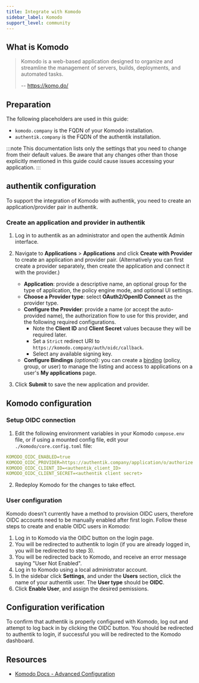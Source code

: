 ```yaml
---
title: Integrate with Komodo
sidebar_label: Komodo
support_level: community
---
```


## What is Komodo

> Komodo is a web-based application designed to organize and streamline the management of servers, builds, deployments, and automated tasks.
>
> -- https://komo.do/

## Preparation

The following placeholders are used in this guide:

- `komodo.company` is the FQDN of your Komodo installation.
- `authentik.company` is the FQDN of the authentik installation.

:::note
This documentation lists only the settings that you need to change from their default values. Be aware that any changes other than those explicitly mentioned in this guide could cause issues accessing your application.
:::

## authentik configuration

To support the integration of Komodo with authentik, you need to create an application/provider pair in authentik.

### Create an application and provider in authentik

1. Log in to authentik as an administrator and open the authentik Admin interface.
2. Navigate to **Applications** > **Applications** and click **Create with Provider** to create an application and provider pair. (Alternatively you can first create a provider separately, then create the application and connect it with the provider.)

    - **Application**: provide a descriptive name, an optional group for the type of application, the policy engine mode, and optional UI settings.
    - **Choose a Provider type**: select **OAuth2/OpenID Connect** as the provider type.
    - **Configure the Provider**: provide a name (or accept the auto-provided name), the authorization flow to use for this provider, and the following required configurations.
        - Note the **Client ID** and **Client Secret** values because they will be required later.
        - Set a `Strict` redirect URI to `https://komodo.company/auth/oidc/callback`.
        - Select any available signing key.
    - **Configure Bindings** _(optional)_: you can create a [binding](/docs/add-secure-apps/flows-stages/bindings/) (policy, group, or user) to manage the listing and access to applications on a user's **My applications** page.

3. Click **Submit** to save the new application and provider.

## Komodo configuration

### Setup OIDC connection

1. Edit the following environment variables in your Komodo `compose.env` file, or if using a mounted config file, edit your `./komodo/core.config.toml` file:

```yaml
KOMODO_OIDC_ENABLED=true
KOMODO_OIDC_PROVIDER=https://authentik.company/application/o/authorize
KOMODO_OIDC_CLIENT_ID=<authentik_client_ID>
KOMODO_OIDC_CLIENT_SECRET=<authentik client secret>
```

2. Redeploy Komodo for the changes to take effect.

### User configuration

Komodo doesn't currently have a method to provision OIDC users, therefore OIDC accounts need to be manually enabled after first login. Follow these steps to create and enable OIDC users in Komodo:

1. Log in to Komodo via the OIDC button on the login page.
2. You will be redirected to authentik to login (if you are already logged in, you will be redirected to step 3).
3. You will be redirected back to Komodo, and receive an error message saying "User Not Enabled".
4. Log in to Komodo using a local administrator account.
5. In the sidebar click **Settings**, and under the **Users** section, click the name of your authentik user. The **User type** should be **OIDC**.
6. Click **Enable User**, and assign the desired pemissions.

## Configuration verification

To confirm that authentik is properly configured with Komodo, log out and attempt to log back in by clicking the OIDC button. You should be redirected to authentik to login, if successful you will be redirected to the Komodo dashboard.

## Resources

- [Komodo Docs - Advanced Configuration](https://komo.do/docs/setup/advanced)
